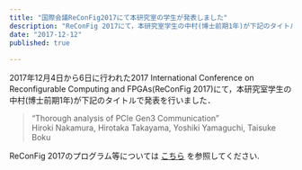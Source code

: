 ```yaml
---
title: "国際会議ReConFig2017にて本研究室の学生が発表しました"
description: "ReConFig 2017にて，本研究室学生の中村(博士前期1年)が下記のタイトルで発表を行いました．"
date: "2017-12-12"
published: true
 
---
```


2017年12月4日から6日に行われた2017 International Conference on Reconfigurable Computing and FPGAs(ReConFig 2017)にて，本研究室学生の中村(博士前期1年)が下記のタイトルで発表を行いました．

> “Thorough analysis of PCIe Gen3 Communication”  
> Hiroki Nakamura, Hirotaka Takayama, Yoshiki Yamaguchi, Taisuke Boku

ReConFig 2017のプログラム等については [こちら](http://www.reconfig.org/files/ReConFig17_Preliminar_Program.pdf) を参照してください.
